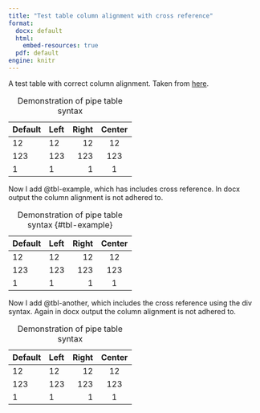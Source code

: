 ```yaml
---
title: "Test table column alignment with cross reference"
format:
  docx: default
  html:
    embed-resources: true
  pdf: default
engine: knitr
---
```


A test table with correct column alignment. Taken from [here](https://quarto.org/docs/authoring/tables.html#markdown-tables).

| Default | Left | Right | Center |
|---------|:-----|------:|:------:|
| 12      | 12   |    12 |   12   |
| 123     | 123  |   123 |  123   |
| 1       | 1    |     1 |   1    |

: Demonstration of pipe table syntax

Now I add @tbl-example, which has includes cross reference. In docx output the column alignment is not adhered to.

| Default | Left | Right | Center |
|---------|:-----|------:|:------:|
| 12      | 12   |    12 |   12   |
| 123     | 123  |   123 |  123   |
| 1       | 1    |     1 |   1    |

: Demonstration of pipe table syntax {#tbl-example}

Now I add @tbl-another, which includes the cross reference using the div syntax. Again in docx output the column alignment is not adhered to.

::: {#tbl-another}

| Default | Left | Right | Center |
|---------|:-----|------:|:------:|
| 12      | 12   |    12 |   12   |
| 123     | 123  |   123 |  123   |
| 1       | 1    |     1 |   1    |

: Demonstration of pipe table syntax

:::
